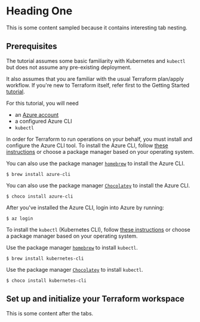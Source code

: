 # Heading One

This is some content sampled because it contains interesting tab nesting.

## Prerequisites

The tutorial assumes some basic familiarity with Kubernetes and `kubectl` but does
not assume any pre-existing deployment.

It also assumes that you are familiar with the usual Terraform plan/apply
workflow. If you're new to Terraform itself, refer first to the Getting Started
[tutorial](/terraform/tutorials/azure-get-started).

For this tutorial, you will need

- an [Azure account](https://portal.azure.com/#home)
- a configured Azure CLI
- `kubectl`

<Tabs>
<Tab heading="Configured Azure CLI">

In order for Terraform to run operations on your behalf, you must install and
configure the Azure CLI tool. To install the Azure CLI, follow
[these instructions](https://docs.microsoft.com/en-us/cli/azure/install-azure-cli?view=azure-cli-latest) or choose a package manager based on your operating system.

<Tabs>
<Tab heading="macOS install with Homebrew" group="mac">

You can also use the package manager [`homebrew`](https://formulae.brew.sh/) to install the Azure CLI.

```shell-session
$ brew install azure-cli
```

</Tab>
<Tab heading="Windows install with Chocolatey" group="windows">

You can also use the package manager [`Chocolatey`](https://chocolatey.org/) to install the Azure CLI.

```shell-session
$ choco install azure-cli
```

</Tab>
</Tabs>

After you've installed the Azure CLI, login into Azure by running:

```shell-session
$ az login
```

</Tab>
<Tab heading="kubectl">

To install the `kubectl` (Kubernetes CLI), follow [these instructions](https://kubernetes.io/docs/tasks/tools/install-kubectl/) or choose a package manager based on your operating system.

<Tabs>
<Tab heading="macOS install with Homebrew" group="mac">

Use the package manager [`homebrew`](https://formulae.brew.sh/) to install `kubectl`.

```shell-session
$ brew install kubernetes-cli
```

</Tab>
<Tab heading="Windows install with Chocolatey" group="windows">

Use the package manager [`Chocolatey`](https://chocolatey.org/) to install `kubectl`.

```shell-session
$ choco install kubernetes-cli
```

</Tab>
</Tabs>
</Tab>
</Tabs>

## Set up and initialize your Terraform workspace

This is some content after the tabs.
